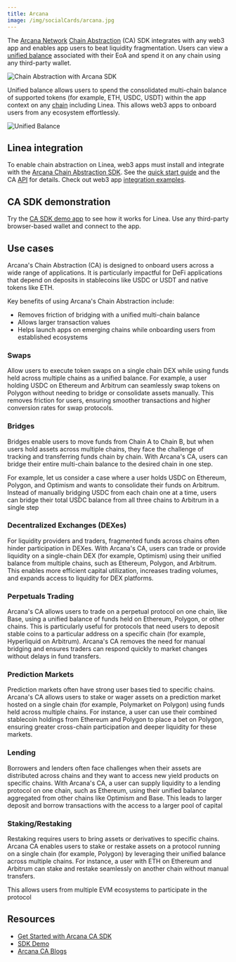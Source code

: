 ```yaml
---
title: Arcana
image: /img/socialCards/arcana.jpg
---
```



The [Arcana Network](https://arcana.network) [Chain Abstraction](https://docs.arcana.network/ca/introduction/ca/) (CA) SDK integrates with any web3 app and enables app users to beat liquidity fragmentation. Users can view a [unified balance](https://docs.arcana.network/concepts/ca/unified-balance/) associated with their EoA and spend it on any chain using any third-party wallet.

<div class="center-container">
  <div class="img-large">
      <img
        src="/img/get_started/tooling/cross_chain/arcana/chain_abstraction.png"
        alt="Chain Abstraction with Arcana SDK"
      />
  </div>
</div>

Unified balance allows users to spend the consolidated multi-chain balance of supported tokens (for example, ETH, USDC, USDT) within the app context on any [chain](https://docs.arcana.network/web3-stack/ca_stack#chains) including Linea. This allows web3 apps to onboard users from any ecosystem effortlessly.

<div class="center-container">
  <div class="img-large">
      <img
        src="/img/get_started/tooling/cross_chain/arcana/unified_balance.png"
        alt="Unified Balance"
      />
  </div>
</div>

## Linea integration

To enable chain abstraction on Linea, web3 apps must install and integrate with the [Arcana Chain Abstraction SDK](https://www.npmjs.com/package/@arcana/ca-sdk). See the [quick start guide](https://docs.arcana.network/quick-start/ca-quick-start/) and the CA [API](https://ca-sdk-ref-guide.netlify.app/) for details. Check out web3 app [integration examples](https://docs.arcana.network/ca/examples/). 

## CA SDK demonstration

Try the [CA SDK demo app](https://sdk.arcana.network/) to see how it works for Linea. Use any third-party browser-based wallet and connect to the app. 

## Use cases

Arcana's Chain Abstraction (CA) is designed to onboard users across a wide range of applications. It is particularly impactful for DeFi applications that depend on deposits in stablecoins like USDC or USDT and native tokens like ETH.

Key benefits of using Arcana's Chain Abstraction include:

- Removes friction of bridging with a unified multi-chain balance
- Allows larger transaction values 
- Helps launch apps on emerging chains while onboarding users from established ecosystems

### Swaps

Allow users to execute token swaps on a single chain DEX while using funds held across multiple chains as a unified balance. For example, a user holding USDC on Ethereum and Arbitrum can seamlessly swap tokens on Polygon without needing to bridge or consolidate assets manually. This removes friction for users, ensuring smoother transactions and higher conversion rates for swap protocols.

### Bridges

Bridges enable users to move funds from Chain A to Chain B, but when users hold assets across multiple chains, they face the challenge of tracking and transferring funds chain by chain. With Arcana's CA, users can bridge their entire multi-chain balance to the desired chain in one step.

For example, let us consider a case where a user holds USDC on Ethereum, Polygon, and Optimism and wants to consolidate their funds on Arbitrum. Instead of manually bridging USDC from each chain one at a time, users can bridge their total USDC balance from all three chains to Arbitrum in a single step

### Decentralized Exchanges (DEXes)

For liquidity providers and traders, fragmented funds across chains often hinder participation in DEXes. With Arcana's CA, users can trade or provide liquidity on a single-chain DEX (for example, Optimism) using their unified balance from multiple chains, such as Ethereum, Polygon, and Arbitrum. This enables more efficient capital utilization, increases trading volumes, and expands access to liquidity for DEX platforms.

### Perpetuals Trading

Arcana's CA allows users to trade on a perpetual protocol on one chain, like Base, using a unified balance of funds held on Ethereum, Polygon, or other chains. This is particularly useful for protocols that need users to deposit stable coins to a particular address on a specific chain (for example, Hyperliquid on Arbitrum). Arcana's CA removes the need for manual bridging and ensures traders can respond quickly to market changes without delays in fund transfers.

### Prediction Markets

Prediction markets often have strong user bases tied to specific chains. Arcana's CA allows users to stake or wager assets on a prediction market hosted on a single chain (for example, Polymarket on Polygon) using funds held across multiple chains. For instance, a user can use their combined stablecoin holdings from Ethereum and Polygon to place a bet on Polygon, ensuring greater cross-chain participation and deeper liquidity for these markets.

### Lending

Borrowers and lenders often face challenges when their assets are distributed across chains and they want to access new yield products on specific chains. With Arcana's CA, a user can supply liquidity to a lending protocol on one chain, such as Ethereum, using their unified balance aggregated from other chains like Optimism and Base. This leads to larger deposit and borrow transactions with the access to a larger pool of capital

### Staking/Restaking

Restaking requires users to bring assets or derivatives to specific chains. Arcana CA enables users to stake or restake assets on a protocol running on a single chain (for example, Polygon) by leveraging their unified balance across multiple chains. For instance, a user with ETH on Ethereum and Arbitrum can stake and restake seamlessly on another chain without manual transfers.

This allows users from multiple EVM ecosystems to participate in the protocol

## Resources

- [Get Started with Arcana CA SDK](https://docs.arcana.network/quick-start/ca-quick-start/)
- [SDK Demo](https://sdk.arcana.network/)
- [Arcana CA Blogs](https://blog.arcana.network/)
